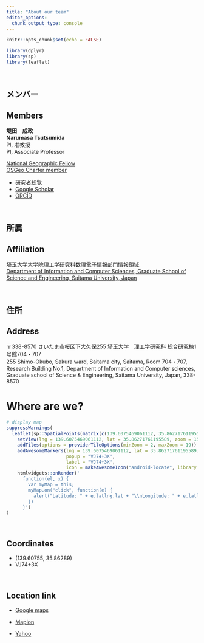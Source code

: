 ```yaml
---
title: "About our team"
editor_options:
  chunk_output_type: console
---
```


```r
knitr::opts_chunk$set(echo = FALSE)

library(dplyr)
library(sp)
library(leaflet)
```


<br>

## メンバー
##  Members

**堤田　成政**  
**Narumasa Tsutsumida**  
PI, 准教授  
PI, Associate Professor  

[National Geographic Fellow](https://www.nationalgeographic.org/find-explorers/narumasa-tsutsumida)  
[OSGeo Charter member](https://wiki.osgeo.org/wiki/User:Naru)  

- [研究者総覧](http://s-read.saitama-u.ac.jp/researchers/pages/researcher/spZMMhAo)
- [Google Scholar](https://scholar.google.co.jp/citations?user=_Hw3vQQAAAAJ)
- [ORCID](https://orcid.org/0000-0002-6333-0301)



<br>

## 所属
## Affiliation

[埼玉大学大学院理工学研究科数理電子情報部門情報領域](http://www.ics.saitama-u.ac.jp)  
[Department of Information and Computer Sciences, Graduate School of Science and Engineering, Saitama University, Japan](http://www.ics.saitama-u.ac.jp/en/)


<br>


## 住所
## Address

〒338-8570 さいたま市桜区下大久保255 埼玉大学　理工学研究科 総合研究棟1号館704・707  
255 Shimo-Okubo, Sakura ward, Saitama city, Saitama, Room 704・707, Research Building No.1, Department of Information and Computer sciences, Graduate school of Science & Engineering, Saitama University,  Japan, 338-8570


# Where are we?



```r
# display map
suppressWarnings(
  leaflet(sp::SpatialPoints(matrix(c(139.6075469061112, 35.86271761195589),nrow = 1)) , width = "100%") %>% 
    setView(lng = 139.6075469061112, lat = 35.86271761195589, zoom = 15) %>% 
    addTiles(options = providerTileOptions(minZoom = 2, maxZoom = 19)) %>%
    addAwesomeMarkers(lng = 139.6075469061112, lat = 35.86271761195589, 
                      popup = "VJ74+3X",
                      label = "VJ74+3X",
                      icon = makeAwesomeIcon("android-locate", library = "ion", markerColor = "red"))  %>%
    htmlwidgets::onRender('
      function(el, x) {
        var myMap = this;
        myMap.on("click", function(e) {
          alert("Latitude: " + e.latlng.lat + "\\nLongitude: " + e.latlng.lng)
        })
      }')
)
```

<br>  

## Coordinates
- (139.60755, 35.86289)
- VJ74+3X

<br>

## Location link
- [Google maps](https://goo.gl/maps/n8XZ7kf1R8eR4GHk7)

- [Mapion](https://www.mapion.co.jp/m2/35.86271761195589,139.6075469061112,18)

- [Yahoo](https://yahoo.jp/WqUb6x)

